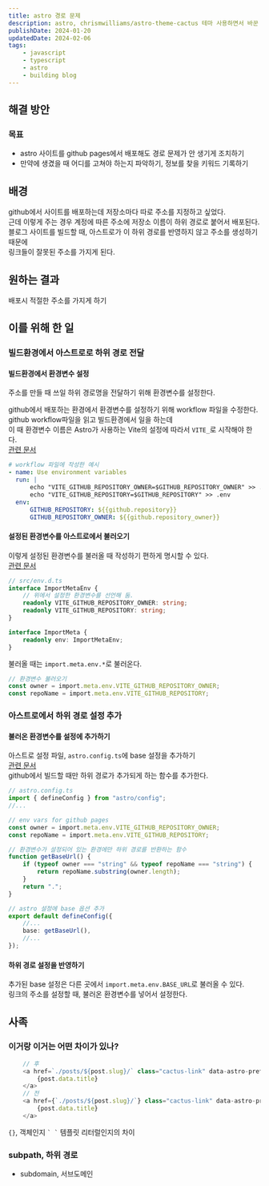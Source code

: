 ```yaml
---
title: astro 경로 문제
description: astro, chrismwilliams/astro-theme-cactus 테마 사용하면서 바꾼 점들을 기록하기
publishDate: 2024-01-20
updatedDate: 2024-02-06
tags:
    - javascript
    - typescript
    - astro
    - building blog
---
```


## 해결 방안

### 목표

-   astro 사이트를 github pages에서 배포해도 경로 문제가 안 생기게 조치하기
-   만약에 생겼을 때 어디를 고쳐야 하는지 파악하기, 정보를 찾을 키워드 기록하기

## 배경

github에서 사이트를 배포하는데 저장소마다 따로 주소를 지정하고 싶었다.  
근데 이렇게 주는 경우 계정에 따른 주소에 저장소 이름이 하위 경로로 붙어서 배포된다.  
블로그 사이트를 빌드할 때, 아스트로가 이 하위 경로를 반영하지 않고 주소를 생성하기 때문에  
링크들이 잘못된 주소를 가지게 된다.

## 원하는 결과

배포시 적절한 주소를 가지게 하기

## 이를 위해 한 일

### 빌드환경에서 아스트로로 하위 경로 전달

#### 빌드환경에서 환경변수 설정

주소를 만들 때 쓰일 하위 경로명을 전달하기 위해 환경변수를 설정한다.

github에서 배포하는 환경에서 환경변수를 설정하기 위해 workflow 파일을 수정한다.  
github workflow파일을 읽고 빌드환경에서 일을 하는데  
이 때 환경변수 이름은 Astro가 사용하는 Vite의 설정에 따라서 `VITE_`로 시작해야 한다.  
[관련 문서](https://docs.astro.build/en/guides/environment-variables/#default-environment-variables)

```yaml
# workflow 파일에 작성한 예시
- name: Use environment variables
  run: |
      echo "VITE_GITHUB_REPOSITORY_OWNER=$GITHUB_REPOSITORY_OWNER" >> .env
      echo "VITE_GITHUB_REPOSITORY=$GITHUB_REPOSITORY" >> .env
  env:
      GITHUB_REPOSITORY: ${{github.repository}}
      GITHUB_REPOSITORY_OWNER: ${{github.repository_owner}}
```

#### 설정된 환경변수를 아스트로에서 불러오기

이렇게 설정된 환경변수를 불러올 때 작성하기 편하게 명시할 수 있다.  
[관련 문서](https://docs.astro.build/en/guides/environment-variables/#intellisense-for-typescript)

```typescript 
// src/env.d.ts
interface ImportMetaEnv {
    // 위에서 설정한 환경변수를 선언해 둠.
    readonly VITE_GITHUB_REPOSITORY_OWNER: string;
    readonly VITE_GITHUB_REPOSITORY: string;
}

interface ImportMeta {
    readonly env: ImportMetaEnv;
}
```

불러올 때는 `import.meta.env.*`로 불러온다.

```typescript
// 환경변수 불러오기
const owner = import.meta.env.VITE_GITHUB_REPOSITORY_OWNER;
const repoName = import.meta.env.VITE_GITHUB_REPOSITORY;
```

### 아스트로에서 하위 경로 설정 추가

#### 불러온 환경변수를 설정에 추가하기

아스트로 설정 파일, `astro.config.ts`에 base 설정을 추가하기  
[관련 문서](https://docs.astro.build/ko/reference/configuration-reference/#base)  
github에서 빌드할 때만 하위 경로가 추가되게 하는 함수를 추가한다.

```typescript
// astro.config.ts
import { defineConfig } from "astro/config";
//...

// env vars for github pages
const owner = import.meta.env.VITE_GITHUB_REPOSITORY_OWNER;
const repoName = import.meta.env.VITE_GITHUB_REPOSITORY;

// 환경변수가 설정되어 있는 환경에만 하위 경로를 반환하는 함수
function getBaseUrl() {
    if (typeof owner === "string" && typeof repoName === "string") {
        return repoName.substring(owner.length);
    }
    return ".";
}

// astro 설정에 base 옵션 추가
export default defineConfig({
    //...
    base: getBaseUrl(),
    //...
});
```

#### 하위 경로 설정을 반영하기

추가된 base 설정은 다른 곳에서 `import.meta.env.BASE_URL`로 불러올 수 있다.  
링크의 주소를 설정할 때, 불러온 환경변수를 넣어서 설정한다.

## 사족

### 이거랑 이거는 어떤 차이가 있나?

```javascript
	// 후
    <a href=`./posts/${post.slug}/` class="cactus-link" data-astro-prefetch>
		{post.data.title}
	</a>
    // 전
    <a href={`./posts/${post.slug}/`} class="cactus-link" data-astro-prefetch>
		{post.data.title}
	</a>
```

`{}`, 객체인지 `` ` ` `` 템플릿 리터럴인지의 차이

### subpath, 하위 경로

-   subdomain, 서브도메인

